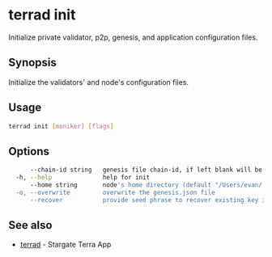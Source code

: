 # terrad init

Initialize private validator, p2p, genesis, and application configuration files.

## Synopsis

Initialize the validators' and node's configuration files.

## Usage

```sh Terrad
terrad init [moniker] [flags]
```

## Options

```sh Terrad
      --chain-id string   genesis file chain-id, if left blank will be randomly created
  -h, --help              help for init
      --home string       node's home directory (default "/Users/evan/.terra")
  -o, --overwrite         overwrite the genesis.json file
      --recover           provide seed phrase to recover existing key instead of creating
```

## See also

* [terrad](./terrad.mdx)	 - Stargate Terra App


